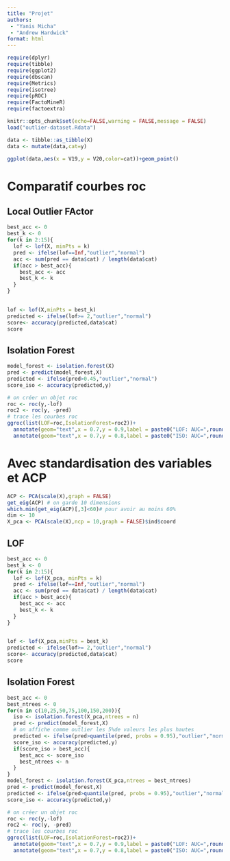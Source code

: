 ```yaml
---
title: "Projet"
authors: 
 - "Yanis Micha"
 - "Andrew Hardwick"
format: html
---
```


```r
require(dplyr)
require(tibble)
require(ggplot2)
require(dbscan)
require(Metrics)
require(isotree)
require(pROC)
require(FactoMineR)
require(factoextra)

knitr::opts_chunk$set(echo=FALSE,warning = FALSE,message = FALSE)
load("outlier-dataset.Rdata")
```


```r
data <- tibble::as_tibble(X)
data <- mutate(data,cat=y)
```


```r
ggplot(data,aes(x = V19,y = V20,color=cat))+geom_point()
```
# Comparatif courbes roc
## Local Outlier FActor

```r
best_acc <- 0
best_k <- 0
for(k in 2:15){
  lof <- lof(X, minPts = k)
  pred <- ifelse(lof==Inf,"outlier","normal")
  acc <- sum(pred == data$cat) / length(data$cat)
  if(acc > best_acc){
    best_acc <- acc
    best_k <- k
  }
}

  
lof <- lof(X,minPts = best_k)
predicted <- ifelse(lof>= 2,"outlier","normal")
score<- accuracy(predicted,data$cat)
score

```

## Isolation Forest
```r
model_forest <- isolation.forest(X)
pred <- predict(model_forest,X)
predicted <- ifelse(pred>0.45,"outlier","normal")
score_iso <- accuracy(predicted,y)
```


```r
# on créer un objet roc 
roc <- roc(y,-lof)
roc2 <- roc(y, -pred)
# trace les courbes roc
ggroc(list(LOF=roc,IsolationForest=roc2))+ 
  annotate(geom="text",x = 0.7,y = 0.9,label = paste0("LOF: AUC=",round(auc(roc),2),",ACCURACY=",round(score,2)))+ 
  annotate(geom="text",x = 0.7,y = 0.8,label = paste0("ISO: AUC=",round(auc(roc2),2),",ACCURACY=",round(score_iso,2)))+ ggtitle("Courbe ROC des modèles")
```


# Avec standardisation des variables et ACP
```r
ACP <- PCA(scale(X),graph = FALSE)
get_eig(ACP) # on garde 10 dimensions
which.min(get_eig(ACP)[,3]<60)# pour avoir au moins 60%
dim <- 10
X_pca <- PCA(scale(X),ncp = 10,graph = FALSE)$ind$coord
```

## LOF
```r
best_acc <- 0
best_k <- 0
for(k in 2:15){
  lof <- lof(X_pca, minPts = k)
  pred <- ifelse(lof==Inf,"outlier","normal")
  acc <- sum(pred == data$cat) / length(data$cat)
  if(acc > best_acc){
    best_acc <- acc
    best_k <- k
  }
}

  
lof <- lof(X_pca,minPts = best_k)
predicted <- ifelse(lof>= 2,"outlier","normal")
score<- accuracy(predicted,data$cat)
score
```

## Isolation Forest
```r
best_acc <- 0
best_ntrees <- 0
for(n in c(10,25,50,75,100,150,200)){
  iso <- isolation.forest(X_pca,ntrees = n)
  pred <- predict(model_forest,X)
  # on affiche comme outlier les 5%de valeurs les plus hautes
  predicted <- ifelse(pred>quantile(pred, probs = 0.95),"outlier","normal")
  score_iso <- accuracy(predicted,y)
  if(score_iso > best_acc){
    best_acc <- score_iso
    best_ntrees <- n
  }
}
model_forest <- isolation.forest(X_pca,ntrees = best_ntrees)
pred <- predict(model_forest,X)
predicted <- ifelse(pred>quantile(pred, probs = 0.95),"outlier","normal")
score_iso <- accuracy(predicted,y)
```


```r
# on créer un objet roc 
roc <- roc(y,-lof)
roc2 <- roc(y, -pred)
# trace les courbes roc
ggroc(list(LOF=roc,IsolationForest=roc2))+ 
  annotate(geom="text",x = 0.7,y = 0.9,label = paste0("LOF: AUC=",round(auc(roc),2),",ACCURACY=",round(score,2)))+ 
  annotate(geom="text",x = 0.7,y = 0.8,label = paste0("ISO: AUC=",round(auc(roc2),2),",ACCURACY=",round(score_iso,2)))+ ggtitle("Courbes ROC des modèles sur ACP normalisé")
```

```r

```






